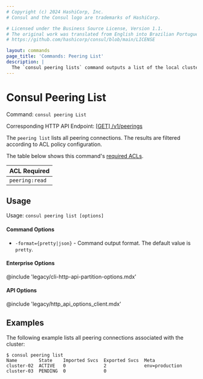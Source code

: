 ```yaml
---
# Copyright (c) 2024 HashiCorp, Inc.
# Consul and the Consul logo are trademarks of HashiCorp.

# Licensed under the Business Source License, Version 1.1.
# The original work was translated from English into Brazilian Portuguese.
# https://github.com/hashicorp/consul/blob/main/LICENSE

layout: commands
page_title: 'Commands: Peering List'
description: |
  The `consul peering lists` command outputs a list of the local cluster's cluster peering connections, including imported and exported service counts and the connection state.
---
```


# Consul Peering List

Command: `consul peering List`

Corresponding HTTP API Endpoint: [\[GET\] /v1/peerings](/consul/api-docs/peering#list-all-peerings)

The `peering list` lists all peering connections.
The results are filtered according to ACL policy configuration.

The table below shows this command's [required ACLs](/consul/api-docs/api-structure#authentication).

| ACL Required |
| ------------ |
| `peering:read`  |

## Usage

Usage: `consul peering list [options]`

#### Command Options

- `-format={pretty|json}` - Command output format. The default value is `pretty`.

#### Enterprise Options

@include 'legacy/cli-http-api-partition-options.mdx'

#### API Options

@include 'legacy/http_api_options_client.mdx'

## Examples

The following example lists all peering connections associated with the cluster:

```shell-session hideClipboard
$ consul peering list
Name        State    Imported Svcs  Exported Svcs  Meta
cluster-02  ACTIVE   0              2              env=production
cluster-03  PENDING  0              0
```

